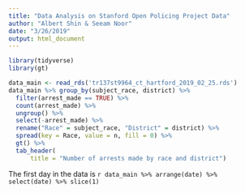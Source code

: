 ```yaml
---
title: "Data Analysis on Stanford Open Policing Project Data"
author: "Albert Shin & Seeam Noor"
date: "3/26/2019"
output: html_document
---
```

```r
library(tidyverse)
library(gt)
```

```r

data_main <- read_rds('tr137st9964_ct_hartford_2019_02_25.rds')
data_main %>% group_by(subject_race, district) %>% 
  filter(arrest_made == TRUE) %>%
  count(arrest_made) %>%
  ungroup() %>%
  select(-arrest_made) %>%
  rename("Race" = subject_race, "District" = district) %>%
  spread(key = Race, value = n, fill = 0) %>%
  gt() %>%
  tab_header(
      title = "Number of arrests made by race and district")

```

The first day in the data is `r data_main %>% arrange(date) %>% select(date) %>% slice(1)`